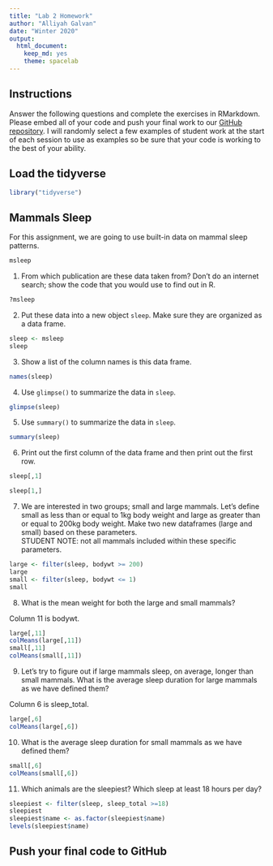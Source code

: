 ```yaml
---
title: "Lab 2 Homework"
author: "Alliyah Galvan"
date: "Winter 2020"
output:
  html_document: 
    keep_md: yes
    theme: spacelab
---
```


## Instructions
Answer the following questions and complete the exercises in RMarkdown. Please embed all of your code and push your final work to our [GitHub repository](https://github.com/FRS417-DataScienceBiologists). I will randomly select a few examples of student work at the start of each session to use as examples so be sure that your code is working to the best of your ability.

## Load the tidyverse
```r
library("tidyverse")
```

## Mammals Sleep
For this assignment, we are going to use built-in data on mammal sleep patterns.  
```r
msleep
```

1. From which publication are these data taken from? Don't do an internet search; show the code that you would use to find out in R.
```r
?msleep
```

2. Put these data into a new object `sleep`. Make sure they are organized as a data frame.  
```r
sleep <- msleep
sleep
```


3. Show a list of the column names is this data frame.
```r
names(sleep)
```


4. Use `glimpse()` to summarize the data in `sleep`.
```r
glimpse(sleep)
```


5. Use `summary()` to summarize the data in `sleep`.
```r
summary(sleep)
```


6. Print out the first column of the data frame and then print out the first row.
```r
sleep[,1]
```

```r
sleep[1,]
```


7. We are interested in two groups; small and large mammals. Let's define small as less than or equal to 1kg body weight and large as greater than or equal to 200kg body weight. Make two new dataframes (large and small) based on these parameters.  
STUDENT NOTE: not all mammals included within these specific parameters.
```r
large <- filter(sleep, bodywt >= 200)
large
small <- filter(sleep, bodywt <= 1)
small
```


8. What is the mean weight for both the large and small mammals?

Column 11 is bodywt.
```r
large[,11]
colMeans(large[,11])
small[,11]
colMeans(small[,11])
```

9. Let's try to figure out if large mammals sleep, on average, longer than small mammals. What is the average sleep duration for large mammals as we have defined them?

Column 6 is sleep_total.
```r
large[,6]
colMeans(large[,6])
```


10. What is the average sleep duration for small mammals as we have defined them?
```r
small[,6]
colMeans(small[,6])
```


11. Which animals are the sleepiest? Which sleep at least 18 hours per day?  
```r
sleepiest <- filter(sleep, sleep_total >=18)
sleepiest
sleepiest$name <- as.factor(sleepiest$name)
levels(sleepiest$name)
```


## Push your final code to GitHub